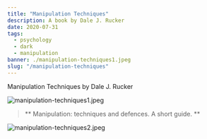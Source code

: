 ---
title: "Manipulation Techniques"
description: A book by Dale J. Rucker
date: 2020-07-31
tags:
  - psychology
  - dark
  - manipulation
banner: ./manipulation-techniques1.jpeg
slug: "/manipulation-techniques"
---

Manipulation Techniques by Dale J. Rucker

![manipulation-techniques1.jpeg](manipulation-techniques1.jpeg)

> ** Manipulation: techniques and defences. A short guide. **

![manipulation-techniques2.jpeg](manipulation-techniques2.jpeg)